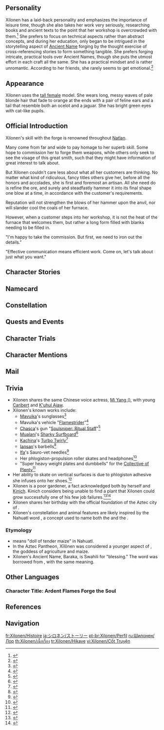{{CharacterTabs}}
{{Quote|A blacksmith of the [[Nanatzcayan]], she is especially skilled at finding a good balance between the heavy responsibilities of her job and living well.|Description from the Official Website<ref>Official Genshin Impact Website: [https://genshin.hoyoverse.com/en/character/Natlan?char=3 Xilonen]</ref>}}
==Personality==
{{Quote|A Name Engraver of the Nanatzcayan, she is especially skilled at finding a good balance between the heavy responsibilities of her job and living well.|In-game character attributes and profile page text}}
Xilonen has a laid-back personality and emphasizes the importance of leisure time, though she also takes her work very seriously, researching books and ancient texts to the point that her workshop is overcrowded with them.<ref>{{Ref/Quest|A Faint Signal Lingers}}</ref> She prefers to focus on technical aspects rather than abstract concepts, and during her education, only began to be intrigued in the storytelling aspect of [[Ancient Name]] forging by the thought exercise of cross-referencing stories to form something tangible. She prefers forging intricate, practical tools over Ancient Names, though she puts the utmost effort in each craft all the same. She has a practical mindset and is rather unromantic. According to her friends, she rarely seems to get emotional.<ref>{{Ref/VO|Xilonen|About Xilonen: Sluggishness}}</ref>

==Appearance==
{{See Also|Gold-Draped Gorge}}
<!-- Keep appearance section short and concise. Limit to 3-4 sentences. Outfits should be described on the outfit pages. -->
Xilonen uses the [[:Category:Tall Female Characters|tall female]] model. She wears long, messy waves of pale blonde hair that fade to orange at the ends with a pair of feline ears and a tail that resemble both an ocelot and a jaguar. She has bright green eyes with cat-like pupils.

==Official Introduction==
<!-- Article from Hoyolab -->
{{Official Introduction
|title     = The Peaks Resound, Golden Veins Gleaming
|link      = https://www.hoyolab.com/article/32498181
|character = Xilonen
}}
{{Quote|Hey there, Xilonen! So, about the sunglasses you made me last time... Got a couple of details I'd like to adjust, especially with the temple tip patterning... Hmm? Where'd she go? It's not even time for her lunch break yet... Hey! Xilonen! You there? C'mon, let's go over the particulars of the glasses manufacturing process again—|Thus exclaimed [[Mavuika]] at a high volume in front of Xilonen's workshop}}
Xilonen's skill with the forge is renowned throughout [[Natlan]].

Many come from far and wide to pay homage to her superb skill. Some hope to commission her to forge them weapons, while others only seek to see the visage of this great smith, such that they might have information of great interest to talk about.

But Xilonen couldn't care less about what all her customers are thinking. No matter what kind of ridiculous, fancy titles others give her, before all the honors and accolades, she is first and foremost an artisan. All she need do is refine the ore, and surely and steadfastly hammer it into its final shape one blow at a time, in accordance with the customer's requirements.

Reputation will not strengthen the blows of her hammer upon the anvil, nor will slander cool the coals of her furnace.

However, when a customer steps into her workshop, it is not the heat of the furnace that welcomes them, but rather a long form filled with blanks needing to be filled in.

"I'm happy to take the commission. But first, we need to iron out the details."

"Effective communication means efficient work. Come on, let's talk about just what you want."

==Character Stories==
{{Character Story
|title1        = Character Details
|text1         = <p>All in Natlan know Xilonen for her great forging skills and her fame as a Name Engraver.</p><!--
              --><p>Many come from far and wide to pay homage to her superb skill. Some hope to commission her to forge them weapons, while others only seek to see the visage of this great smith, such that they might have information of great interest to talk about.</p><!--
              --><p>But Xilonen couldn't care less about what all her customers are thinking. No matter what kind of ridiculous, fancy titles others give her, before all the honors and accolades, she is first and foremost an artisan. All she need do is refine the ore, and surely and steadfastly hammer it into its final shape one blow at a time, in accordance with the customer's requirements. Reputation will not strengthen the blows of her hammer upon the anvil, nor will slander cool the coals of her furnace.</p><!--
              --><p>However, when a customer steps into her workshop, it is not the heat of the furnace that welcomes them, but rather a long form filled with blanks needing to be filled in.</p><!--
              --><p>"I'm happy to take the commission. But first, we need to iron out the details."</p><!--
              --><p>"Effective communication means efficient work. Come on, let's talk about just what you want."</p>
|mention1      = 

|title2        = Character Story 1
|friendship2   = 2
|text2         = <p>In the eyes of most people from Natlan, tempering tales and forging [[Ancient Name]]s is a duty without parallel.</p><!--
              --><p>The lofty spirit and innumerable heroic deeds that Ancient Names embody serve as the very foundation upon which Natlan stands.</p><!--
              --><p>As those who forge Ancient Names, it is only natural that Name Engravers have been invested with all kinds of fanciful ideas related to these Names in the popular imagination.</p><!--
              --><p>Some have described them as solitary ascetics who refine themselves through arduous training done in isolation; others as battle-hardened veterans who carry the glory and scars of countless battles; others still as chosen ones of extraordinary talent who, having gleaned their knowledge from mysterious sources, shouldered the burden of forging Names...</p><!--
              --><p>Oh, and not to mention those who speak of one personally chosen by the [[Wayob]] &mdash; a hero who, blessed by the Wayob's guidance, underwent a seemingly endless series of mythical trials, vanquishing powerful foes beyond number, and at journey's end, finally uncovered the answer that had long lain buried in his heart...</p><!--
              --><p>"Xilonen, are the stories true? Is that how Name Engravers gain their power!?"</p><!--
              --><p>When a gaggle of curious young [[Children of Echoes]] finally managed to track down Xilonen, the current Name Engraver, who'd hidden herself away in the treetops for an afternoon nap, she yawned and replied in a tone of resignation:</p><!--
              --><p>"First of all, forging Ancient Names is a matter of technique."</p><!--
              --><p>"Huh? But..."</p><!--
              --><p>"Meaning that the key is to study hard, then put what you've learned into practice."</p><!--
              --><p>But before she could even finish imparting her words of wisdom, the children had already scampered off, wearing dissatisfied pouts. Their wild yet simple imaginings had been disappointed, dropping to the ground like a balloon weighed down by a basket of obsidian. Until another such idea occurred to them, reviving their fantasies and carrying them off into the clouds, they would continue to learn &mdash; whether willingly or not.</p><!--
              --><p>"Heh, it's not like I was lying..."</p><!--
              --><p>The Name Engraver lay back down, shaded from the sunlight by a canopy of lush vegetation. This was the perfect place for a nap, and the next half an hour or so would be more than enough for her to recharge, ready to tackle the heavy tasks that awaited her.</p><!--
              --><p>"The only way anyone can ever hope to make those stories come true is by studying their tail off first..."</p>
|mention2      = 

|title3        = Character Story 2
|friendship3   = 3
|text3         = <p>In most of her academic studies regarding Ancient Names, Xilonen was only ever interested in the purely technical side of things.</p><!--
              --><p>How to create the most efficient [[Phlogiston]] Engravings, how to power various devices using phlogiston, how to make modifications to existing engraving diagrams...</p><!--
              --><p>Whenever such technical classes began, her fellow students could not help but begin to doze off, their eyelids drooping as sleepiness set in. One by one, they would lean forward onto their desks and drift off to dreamland.</p><!--
              --><p>Eventually, Xilonen would be the only student still awake. Under her tutor's approving gaze, she would even raise the notebook she was holding and ask questions of her own.</p><!--
              --><p>"Do Phlogiston Engravings rely on phlogiston flow to operate? If I were to dive into a pool of pure phlogiston, would the engraving diagrams on my body activate, shut down, or blow up?"</p><!--
              --><p>"Does phlogiston exist in a gaseous state? If so, then imagine I were to fill a chimney with it and drop a piece of meat from the top &mdash; how tall would the chimney have to be, and how dense the phlogiston, for the meat to be fully cooked at the exact time it reached the bottom?"</p><!--
              --><p>"If losing about 20% of their body fluids can have life-threatening consequences for humans, then how much phlogiston would a [[Candlecap Mushroom]] need to lose before it withered or lost its heat?"</p><!--
              --><p>Though these questions may strike some as incisive, even slightly peculiar, they did not annoy [[Teyiz]], the renowned Name Engraver, who did not think in the slightest that Xilonen was asking them to cause trouble.</p><!--
              --><p>The highly respected Teyiz was simply amazed that Xilonen had the patience to endure such tedious classes.</p><!--
              --><p>Most children had no interest in such things, preferring classes where the elders told them legends about the heroes of the various tribes. They would imagine themselves as those heroes, skipping right past all the hardship and pain, going straight for fame and glory.</p><!--
              --><p>Xilonen, on the other hand, had no interest in these stories. Yet to ensure that she passed her exams on such subjects, she would "bribe" her classmates with milk candies, getting them to lend her their notes. She would proceed to copy it all down, then force herself to memorize everything, just to get a score that would not raise eyebrows.</p><!--
              --><p>Her strength and her passion lay not in empty fantasies, but rather in precise axioms and equations. As far as she saw it, these were the only things that would benefit future generations; these were the things that were worth studying.</p><!--
              --><p>As for those stories... Well, they were neither accurate nor concise, lacked both definitions and axioms, and were simply too chaotic to follow. They held no value for her beyond the points they were worth on the exam papers.</p><!--
              --><p>Despite seeing all of this, Teyiz chose not to immediately stop Xilonen, nor did she tell her off.</p><!--
              --><p>But when the next class was about to begin, and Xilonen got ready to roll out one of her usual excuses &mdash; like having a stomachache, or feeling dizzy, or catching a cold &mdash; Teyiz cut right through them, one and all.</p><!--
              --><p>"I once thought the same way as you do, Xilonen."</p><!--
              --><p>Thus did the kindly Name Engraver address her student, patting the notebook of equations that she held.</p><!--
              --><p>"But remember &mdash; for us Name Engravers, stories and equations are, in essence, one and the same."</p>
|mention3      = Teyiz

|title4        = Character Story 3
|friendship4   = 4
|text4         = <p>In their classes, the children would sit in a circle around Teyiz the Name Engraver, listening to her stories about the heroes and their deeds.</p><!--
              --><p>[[Sundjatta]], [[Menilek]], and countless other heroes who rose up to fight for Natlan, laying down their lives in the name of justice and virtue.</p><!--
              --><p>The children were utterly captivated. Though they had read similar stories in books before, the way Teyiz told them was much more detailed, and far more vivid.</p><!--
              --><p>There was one hero who pulled down a stalactite, using it as a spear to pierce a monster's eye; and another who crossed a deep ravine with naught but a single length of rope in solo pursuit of a wicked dragon...</p><!--
              --><p>Layer upon layer of exciting detail brought these heroes to life, making them flesh and blood in the children's minds.</p><!--
              --><p>But an abundance of detail creates greater possibilities for contradiction.</p><!--
              --><p>The first child to look up and challenge the storyteller was a little boy who had read many books and had many questions.</p><!--
              --><p>"Excuse me, Ma'am, I have a question. In the records I've read, this hero went hunting in the company of his companions. But in your story, he's alone. Why is that?"</p><!--
              --><p>Teyiz responded gently:</p><!--
              --><p>"I've read that version too. So, which one do you think is closer to the truth?"</p><!--
              --><p>Blinking, the child replied:</p><!--
              --><p>"I... Uhh... Well, that's what I read..."</p><!--
              --><p>The elderly Name Engraver laughed, then patiently rejoined:</p><!--
              --><p>"Then you are questioning the truth on the basis of a single opinion, and have neither proof nor evidence."</p><!--
              --><p>The child, still refusing to concede defeat, puffed out his chest and replied:</p><!--
              --><p>"Stories... How can there be evidence for stories? There are so many out there in the world, it would be impossible to prove them all."</p><!--
              --><p>After all, most stories and legends are passed down from mouth to mouth, so over time it is inevitable that they will change and evolve. Even the same tale, the same hero, might end up being portrayed in entirely different ways by the storytellers of different tribes.</p><!--
              --><p>Xilonen, who had been listening for quite some time now, closed her eyes in boredom and began working out a new set of formulas in her head. The idea that there was no order to be found just about summed up her view on the subject too, and as such, she concluded that it was unworthy of further attention.</p><!--
              --><p>To their surprise, Teyiz nodded to show her approval of the child's answer, and then said:</p><!--
              --><p>"You speak the truth. Natlan is an ocean of heroic legends, and perhaps there really is no way to verify such stories."</p><!--
              --><p>"Through generations of oral tradition, countless stories have been twisted or exaggerated, focusing on one person's great achievements, while secretly diminishing another's..."</p><!--
              --><p>"But one day, it will be you that holds the forge hammer, and you will be the one tasked with forging the heroic deeds of those who have gone before into Ancient Names."</p><!--
              --><p>"When that day comes, if the heroic deeds you are to engrave are likewise the subject matter of countless unverified tales, and the focus of unstemmed controversy and debate..."</p><!--
              --><p>"How then will you strike the hammer? How then will you know which version to settle on?"</p><!--
              --><p>Despite having been laughing just moments before, the sudden weight of this responsibility made the children fall silent.</p><!--
              --><p>"Legends have their patterns, and stories, too, their truths."</p><!--
              --><p>"You have heard many stories, just as you have read many scrolls."</p><!--
              --><p>"Now, it's time for your next class."</p><!--
              --><p>Very slightly, Xilonen opened her eyes.</p><!--
              --><p>If stories were to be approached from such an angle, she thought, perhaps there might be more in them than she'd given them credit for.</p>
|mention4      = Teyiz, Sundjatta, Menilek

|title5        = Character Story 4
|friendship5   = 5
|text5         = <p>The classes continued.</p><!--
              --><p>Under her guidance, the children slogged their way through a sea of books and scrolls, their faces scrunched up in frustration, reading the heroic stories over and over again &mdash; the same ones, in fact, that they had already heard a hundred, even a thousand times before. They combed through every detail, hoping to find connections that could link these stories to other records, trying to add a rough but traceable chain of evidence to prove their credibility.</p><!--
              --><p>The children, who once found those very same tales to be a source of endless excitement and entertainment, now found themselves thinking of ways to avoid the class.</p><!--
              --><p>"If we keep studying like this, I won't want to read another story... ever again!"</p><!--
              --><p>"I know, right? Everything has to be so... down-to-earth! It's so boring when there's no room for the imagination!"</p><!--
              --><p>"How come you're so into this, Xilonen? Weren't you the one who used to hate reading stories the most?"</p><!--
              --><p>Xilonen's classmates looked at her quizzically, watching as the pile of notes in front of their clever friend grew ever higher. It was like she had become a different person.</p><!--
              --><p>"It's not that I don't like reading stories. I just don't like reading stories that aren't backed up by proof or without any basis in fact."</p><!--
              --><p>Xilonen replied with an air of nonchalance, lazily propping up her chin in the palm of her hand.</p><!--
              --><p>Imagination is a bit like the breeze that blows through the cliffs &mdash; light, cool, and all around. Yet no one can pin down the shape of the wind, nor can they force it to stay by their side.</p><!--
              --><p>But if there was a way to bring the wind down and turn it into something dark, hard, and silent as stone; a way to forge formless stories into something tangible... For Xilonen, a thought experiment like that held some appeal indeed.</p><!--
              --><p>But in her heart of hearts, Xilonen did not want to become a Name Engraver. She had no interest in capturing fleeting breezes, nor could she summon up the motivation to haul heavy stones around.</p><!--
              --><p>"I don't want to forge Ancient Names. There are so many people in the tribe &mdash; why don't you just find someone else to do it?"</p><!--
              --><p>Xilonen had often observed her father at work. He always wore a big smile on his face whenever he talked business with others, but when the time came to start swinging his hammer, his face would naturally settle into a grim expression. Work always seemed to drain people of their energy, leaving them exhausted both mentally and physically.</p><!--
              --><p>"Dad, why did you become a Name Engraver? You must have had a pretty important reason."</p><!--
              --><p>"Not really, nothing particularly important. I just thought that people who listened to stories... They have a responsibility to pass them down to others too." Her father replied as he put down his hammer, wiping the sweat from his brow.</p><!--
              --><p>"But aren't there much simpler ways to do that? You could just write down the stories on a scroll, or carve them into stone."</p><!--
              --><p>"True. Just passing on stories is simple enough."</p><!--
              --><p>Her mother took out a comb, getting ready to give Xilonen a new hairstyle.</p><!--
              --><p>"But not everyone is willing to pass on true stories."</p><!--
              --><p>"Then what about Ms. Teyiz?"</p><!--
              --><p>"She... is one of the few who are willing to do so."</p>
|mention5      = Teyiz

|title6        = Character Story 5
|friendship6   = 6
|text6         = <p>Teyiz's funeral was held on a low mountain outside of the tribal settlement. For her tribe, the passing of this Name Engraver did not come as a surprise.</p><!--
              --><p>She had grown old, and often told those looking after her that she could hear the whispers of the Wayob in her dreams.</p><!--
              --><p>But she said that she couldn't leave just yet, as there were still things she needed to pass on &mdash; once she had found the right person, of course. She could not answer the Wayob's call until that time had come.</p><!--
              --><p>"...With the blood of this land."</p><!--
              --><p>"Burn away all impurities, and souls gather in the fire."</p><!--
              --><p>And with that, Xilonen let go of the torch, and the pyre began to roar.</p><!--
              --><p>She stayed there the entire night. The next morning, she gathered her teacher's ashes into an urn and placed them in the cave she had always spoken of.</p><!--
              --><p>Yet in the world outside, Teyiz's story scattered like a wild wind blowing through the valley.</p><!--
              --><p>One person, for instance, claimed that he had been initiated into the true craft of forging Ancient Names by Teyiz herself, producing a signed book from her as proof. Another said that she had left them her workshop, showing the key as evidence. But Xilonen did not concern herself with such petty bickering, such maneuvering for personal gain. What troubled her more deeply were the more insidious lies.</p><!--
              --><p>"Apparently, when Teyiz taught the stories of our heroes, she would sometimes question their grounding in truth..."</p><!--
              --><p>"So you heard that too? Good grief... It all sounds quite academic, but what about the children? Surely there's a risk of them being led astray?"</p><!--
              --><p>"Exactly what I was thinking! And I also heard that when she was young, Teyiz concerned herself with nothing other than technical research. Should someone like that really have been teaching our young ones the right way to go about forging Ancient Names? Hmm..."</p><!--
              --><p>Through word of mouth, Teyiz's story was twisted beyond all recognition &mdash; one moment held up as a paragon of virtue and selflessness, the next as a pernicious schemer driven purely by ulterior motives. In one version, she was the hero; in the next, a petty villain.</p><!--
              --><p>When people fail to grasp the wind, they instead begin to create for themselves a variety of boxes, then claimed that the wind was whatever shape they'd made.</p><!--
              --><p>But the true story will only ever be &mdash; can only ever be &mdash; that dark, heavy stone.</p><!--
              --><p>The next day, the tribespeople were shocked to see that Xilonen, usually so laid-back, seemed like a changed person. As if driven by an endless store of energy, she traveled all over the Children of Echoes' lands, interviewing everyone and anyone connected to Teyiz, reviewing every document she could find that mentioned her old teacher's name. Yet that wasn't enough for Xilonen. She left the tribe, consulting couriers from the [[Scions of the Canopy]], meeting musicians from the [[People of the Springs]], requesting access to the woven scrolls of the [[Masters of the Night-Wind]], scaling the cliffs of the [[Flower-Feather Clan]], stepping through the gates of the [[Collective of Plenty]]... With the utmost rigor and painstaking care, Xilonen meticulously recorded every single trace that Teyiz had left out there in the world.</p><!--
              --><p>Not only were these documents what she needed to refute the slanderous stories and malicious rumors about Teyiz &mdash; they were enough to dismiss the strange titles that some had bestowed upon her too.</p><!--
              --><p>What Xilonen wanted to leave behind was a true, unblemished version of Teyiz.</p><!--
              --><p>Only flawless ores of the utmost strength could be refined, forged, and eventually tempered into something worthy of being handed down to posterity.</p><!--
              --><p>...</p><!--
              --><p>"Xilonen, why did you set out to become a Name Engraver in the first place? It all looks so tiring..."</p><!--
              --><p>Xilonen's hammer blows rang out loud as her apprentices watched her, resting their chins in the palms of their hands.</p><!--
              --><p>Xilonen paused for a moment to wipe away the sweat from her brow.</p><!--
              --><p>"I never really did. But my father, my mother, my teacher... They all did before me. So what choice did I have?"</p><!--
              --><p>"And besides..."</p><!--
              --><p>She raised her hammer once more.</p><!--
              --><p>"Someone has to shoulder the responsibility of telling stories, right?"</p>
|mention6      = Teyiz

|title7        = "Dance-Off Stage"
|friendship7   = 4
|text7         = <p>Given the choice, Xilonen would prefer making intricate practical tools over forging Ancient Names any day of the week. Things like compressed phlogiston sprayers that let you create Phlogiston Engravings at range, phlogiston-fueled wings that allow for vertical takeoff and landing, even super-size sniper rifles, custom-made for a certain someone...</p><!--
              --><p>Yet among her many inventions, the one that the Children of Echoes have come to know best is without a doubt her specially modified "Dance-Off Stage."</p><!--
              --><p>At that time, the latest Drillbit Dance daily dance-off had just kicked off. Dancers took the stage one after another, the searing intensity of their moves and beats as hot as molten lava, driving both the audience and the performers themselves into a state of great excitement.</p><!--
              --><p>But just as the contest reached its climax, the old Dance-Off Stage suddenly went haywire. The rhythm and sound became a total mess, making sharp, piercing noises that almost caused a dancer, who was just getting ready to attempt a particularly tricky move, to fall flat on their face. Below, the audience had their hands firmly clamped over their ears.</p><!--
              --><p>Just as the stage technician began to scratch their head, at a complete loss for how to claw back this embarrassing situation, the music suddenly stabilized. The Dance-Off Stage was back in action; and hearing a languid voice say "Testing, testing, one, two, three..." the crowd's attention turned to Xilonen, who they saw holding a bundle of wires in one hand and propping up her chin in the other.</p><!--
              --><p>"Testing, testing... Can everyone hear me?"</p><!--
              --><p>Almost instinctively, the dancers nodded back.</p><!--
              --><p>"Good. Well, in that case, let's get started." Dropping the wires on the ground, Xilonen gave the blinking technician a pat as she sauntered past.</p><!--
              --><p>"Let me handle the next track for you too."</p><!--
              --><p>"Xilonen, you... y&mdash;you can DJ!?"</p><!--
              --><p>"Just listen."</p><!--
              --><p>No sooner had she finished speaking than a new melody, more powerful than any that had come before, began booming out from the stage. After a moment of stunned silence, the audience erupted, cheering even more enthusiastically than before.</p><!--
              --><p>When the Drillbit Dance daily dance-off came to a close, the organizer paid Xilonen an official visit, hoping to convince her to accept the dual role of equipment consultant and special DJ of the Drillbit Dance contest, throwing in a more-than-generous compensation package to sweeten the deal.</p><!--
              --><p>But Xilonen declined both titles and compensation, agreeing only to modify the Dance-Off Stage and any related equipment during her free time.</p><!--
              --><p>As the conversation ended, the organizer scratched their head and asked:</p><!--
              --><p>"Xilonen, none of us had any idea you were such a good DJ... Where did you learn to do that?"</p><!--
              --><p>"I picked up a few things when I went over to the People of the Springs to learn about record pressing, but I've been so busy that I've never had a chance to try them out. Want me to teach you a trick or two?"</p><!--
              --><p>"No, no, no, it'll all just go in one ear and out the other..." came the organizer's reply, batting off the idea with a vigorous wave of the hands. "But seriously, don't you want anything in return? This is such a big ask, and besides, you're always so busy to start with."</p><!--
              --><p>"Well... I do have one request &mdash; if you'll consider it."</p><!--
              --><p>"Please, ask away!"</p><!--
              --><p>"Once I don't have to forge Ancient Names anymore, let me come work for you as an official DJ. How about that?"</p>
|mention7      = 

|title8        = Vision
|friendship8   = 6
|text8         = <p>Where should the first hammerstroke fall?</p><!--
              --><p>As Xilonen gripped the haft, preparing to get started on the first Ancient Name she had ever forged, she hesitated, unsure of how to strike.</p><!--
              --><p>She had done plenty of research and prepared everything that was required. Just a few days before, she had followed a mining team from the tribe into the mountains to find ore of the very finest quality. She had also asked her dad to modify the furnace so it could hold even more phlogiston, igniting a fiercer and hotter flame that would be intense enough to melt any ore. She had specially re-engraved all of the phlogiston engraving diagrams in the workshop, ensuring that every spark that flew during the forging process was under her complete control.</p><!--
              --><p>Alright, Xilonen, everything's ready. Strike while the phlogiston's hot, huh? So... Where should the first strike fall? What pattern should I forge? How many strikes will it take?</p><!--
              --><p>Silence filled the workshop, and even the flames dared not crackle, lest they disturb the craftswoman at work.</p><!--
              --><p>Placing her hammer aside, Xilonen picked up a comb fashioned from the tooth of a wild beast in its stead. This comb had been polished sleek and smooth, investing the intense fire that reflected off its surface with a mild, gentler warmth.</p><!--
              --><p>Its previous owner was a kindly old woman. Whenever Xilonen used to slack off, she would offer to comb her hair as a way of coaxing her back to study.</p><!--
              --><p>The old woman would also braid her hair into beautiful, intricate plaits &mdash; so complex, in fact, that even Xilonen's mother could not work out how to recreate them, and eventually had to ask for her help. After all, above all others, those were the plaits that Xilonen loved.</p><!--
              --><p>The story of Teyiz the Name Engraver resurfaced in Xilonen's mind. That was a story she had hunted down and gathered herself; and now, she would be the one to forge it into a Name.</p><!--
              --><p>A hammer blow shattered the silence. Each strike was precise and powerful, and no detail of the story was left untold. Even the most fleeting nuances now rose up before her, ready to be wrought by her hammer.</p><!--
              --><p>As the final drops of phlogiston were consumed and the furnace began to fade, before her she beheld a brand-new Ancient Name.</p><!--
              --><p>Teyiz's story had been imprinted into this Name, never to be distorted again.</p><!--
              --><p>As for whom the Wayob would bestow it upon... Well, that was the Wayob's concern, not hers.</p><!--
              --><p>Xilonen stood up, dusted off her clothes, and began to tidy up her workshop. She bent down to toss away a few unused pieces of ore into a basket &mdash; they were all of excellent quality, and could certainly be re-used for something else.</p><!--
              --><p>"Hmm, wonder what I should eat later? Didn't Mom say we'd be having fish for dinner...?"</p><!--
              --><p>One, two, three... the lumps of ore clinked as they landed in her basket.</p><!--
              --><p>Absorbed entirely by her dinner plans, Xilonen didn't notice that there was something quite special about the fourth, amber-colored "ore" in her hand.</p><!--
              --><p>With another soft clink, the [[Vision]] landed in her basket too, which Xilonen then carried out of the workshop and casually left outside.</p><!--
              --><p>Humming a song, Xilonen went off to eat her dinner. It was only during her next forging session that she would finally notice this special "ore" of hers.</p><!--
              --><p>It was a gift; but also, a responsibility.</p>
|mention8      = Teyiz
}}

==Namecard==
{{Namecard|Xilonen: Cue Point}}

==Constellation==
{{Constellation Lore|Panthera Ocelota}}

==Quests and Events==
{{Quests and Events}}

==Character Trials==
{{Trials by Character}}

==Character Mentions==
{{Character Mentions}}

==Mail==
{{Mails by Category List|noheader=1}}

==Trivia==
* Xilonen shares the same Chinese voice actress, [https://zh.moegirl.org.cn/弭洋 Mi Yang ({{zh|弭洋}})], with young [[Caribert (NPC)|Caribert]] and [[Ajaw|K'uhul Ajaw]].
* Xilonen's known works include:
** [[Mavuika]]'s sunglasses<ref>{{Ref/BB|Stadium of the Sacred Flame Bulletin Board|Question-and-Answer Day}}</ref>
** Mavuika's vehicle "[[The Named Moment|Flamestrider]]"<ref>{{Ref/CS|Mavuika|Flamestrider}}</ref>
** [[Chasca]]'s gun "[[Spirit Reins, Shadow Hunt|Soulsniper: Ritual Staff]]"<ref>{{Ref/CS|Chasca|"Peacemakers"}}</ref>
** [[Mualani]]'s [[Surfshark Wavebreaker|Sharky Surfboard]]<ref>{{Ref/CS|Mualani|"Sharky Surfboard"}}</ref>
** [[Kachina]]'s [[Go, Go Turbo Twirly!|Turbo Twirly]]<ref>{{Ref/VO|Kachina|About Xilonen}}</ref>
** [[Iansan]]'s barbells<ref>{{Ref/VO|Iansan|About Xilonen}}</ref>
** [[Ifa]]'s Sauro-vet needles<ref>{{Ref/VO|Xilonen|About Ifa}}</ref>
** Her phlogiston-propulsion roller skates and headphones<ref>{{Ref/VO|Xilonen|More About Xilonen: III}}</ref>
** "Super heavy weight plates and dumbbells" for the [[Collective of Plenty]]<ref>{{Ref/VO|Xilonen|About Iansan}}</ref>
* Her ability to skate on vertical surfaces is due to phlogiston adhesive she infuses onto her shoes.<ref>{{Ref/Quest|A Faint Signal Lingers}}</ref>
* Xilonen is a poor gardener, a fact acknowledged both by herself and [[Kinich]]. Kinich considers being unable to find a plant that Xilonen could grow successfully one of his few job failures.<ref>{{Ref/VO|Xilonen|Interesting Things}}</ref><ref>{{Ref/VO|Kinich|About Xilonen}}</ref>
* Xilonen shares her birthday with the official foundation of the Aztec city of {{w|Tenochtitlan|Mexico-Tenochtitlan}}.
* Xilonen's constellation and animal features are likely inspired by the Nahuatl word ''{{wt|ocelotl}}'', a concept used to name both the {{w|jaguar}} and the {{w|ocelot}}.

===Etymology===
* ''{{wt|xilonen|Xīlōnen}}'' means "doll of tender maize" in Nahuatl.
* In the Aztec Pantheon, Xīlōnen was considered a younger aspect of {{w|Chicomecōātl}}, the goddess of agriculture and maize.
* Xilonen's Ancient Name, Baraka, is Swahili for "blessing." The word was borrowed from {{Lang|بَرَكَة|ar_rm=Baraka}}, with the same meaning.
<!--
==Notes==
{{Reflist|note=1}}
-->
==Other Languages==
===Character Title: Ardent Flames Forge the Soul===
{{Other Languages
|en       = Ardent Flames Forge the Soul
|zhs      = 焮火铸魂
|zhs_rm   = 
|zht      = 焮火鑄魂
|zht_rm   = 
|zh_tl    = 
|ja       = 魂を鋳る烈火
|ja_rm    = Tamashii wo Iru Rekka
|ja_tl    = Raging Fire That Casts the Soul
|ko       = 영혼<->을 벼리<->는 불꽃
|ko_tl    = Flame That Forges the Soul
|es       = La Forjaalmas Candente
|es_tl    = The Glowing Soulsmith
|fr       = Âme forgée par les vives flammes
|fr_tl    = Soul Forged by Bright Flames
|ru       = Закалённая пламенем душа
|ru_tl    = Soul Tempered by Flame
|th       = เปลวเพลิงหลอมวิญญาณ
|th_rm    = 
|th_tl    = 
|vi       = Lửa Nung Đúc Hồn
|vi_tl    = 
|de       = Im Feuer geschmiedete Seele
|de_tl    = Soul Forged in Fire
|id       = Ardent Flames Forge the Soul
|pt       = Fogo Ardente Forja a Alma
|pt_tl    = Burning Fire Forges the Soul
|tr       = Harlı Alevlerle Dövülmüş Ruh
|tr_tl    = 
|it       = Anima forgiata da fiamme ardenti
|it_tl    = Soul Forged by Burning Flames
}}

== References==
{{Reflist|2}}

==Navigation==
{{Character Navbox|Lore}}

[[fr:Xilonen/Histoire]]
[[ja:シロネン/ストーリー]]
[[pt-br:Xilonen/Perfil]]
[[ru:Шилонен/Лор]]
[[th:Xilonen/เนื้อเรื่อง]]
[[tr:Xilonen/Hikaye]]
[[vi:Xilonen/Cốt Truyện]]